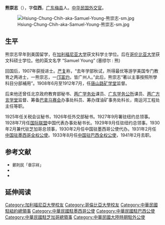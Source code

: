 '''熊崇志'''（{{bd|1883年||？|}}），字'''位西'''，[[广东|广东]][[梅县|梅县]]人。[[中華民國|中华民国]][[外交官|外交官]]。

[[File:Hsiung-Chung-Chih-aka-Samuel-Young-熊崇志-sm.jpg|thumb]]
==生平==
熊崇志早年到美国留学，在[[加利福尼亚大学|加利福尼亚大学]]获文科学士学位。后在[[哥伦比亚大学|哥伦比亚大学]]获文科硕士学位。他的英文名字 “Samuel Young” (塞缪尔 : 熊)

回国后，1907年获授进士。[[严复|严复]]称，“去年学部秋试，所得最优等游学美国专门教育之两进士，一熊崇志，一[[邝富灼|邝富灼]]，皆广州人。”此后，熊崇志“著以主事按照所學科目分部補用”。1908年6月至1912年7月，任[[唐山路矿学堂|唐山路矿学堂]]监督。

后来他还曾任北京政府教育部秘书、[[两广学务处|两广学务处]]课员、[[广东学务公所|广东学务公所]]课员、[[两广方言学堂|两广方言学堂]]监督、筹备[[巴拿马赛会|巴拿马赛会]]办事处科员、筹办煤油矿事务处科长，南运河工程处主任等职。

1925年任关税会议秘书，1926年任外交部秘书。1927年9月署驻纽约总领事。1928年7月任[[国际联盟|国际联盟]]中国代表办事处秘书长。1929年9月任驻纽约总领事。1930年2月兼代驻芝加哥总领事，1930年2月任中国驻墨西哥公使代办。1931年2月任[[中国驻墨西哥大使列表|中国驻墨西哥全权公使]]。1933年8月任[[中国驻巴西大使列表|中国驻巴西全权公使]]，1941年2月去职。

== 参考文献 ==
* <span style="font-size:90%;">鄭則民「章宗祥」{{Cite book<!--|和書-->|author = [[中国社会科学院|中国社会科学院]]近代史研究所|title = 民国人物伝 第3巻|year = 1981|publisher = [[中華書局|中華書局]]|isbn = }}</span>
* <span style="font-size:90%;">{{Cite book<!--|和書-->|author = 徐友春主編|title = 民国人物大辞典 増訂版|year = 2007|publisher = 河北人民出版社|isbn = 978-7-202-03014-1}}</span>
* <span style="font-size:90%;">{{Cite book<!--|和書-->|author = 劉寿林 編|title = 民国職官年表|year = 1995|publisher = 中華書局|isbn = 7-101-01320-1}}</span>

== 延伸阅读 ==
{{Wikisource further reading}}

{{光緒三十三年游學畢業進士}}

{{Authority control}}

{{DEFAULTSORT:Xiong熊}}
[[Category:加利福尼亞大學校友|Category:加利福尼亞大學校友]]
[[Category:哥倫比亞大學校友|Category:哥倫比亞大學校友]]
[[Category:中華民國駐紐約總領事|Category:中華民國駐紐約總領事]]
[[Category:中華民國駐墨西哥公使|Category:中華民國駐墨西哥公使]]
[[Category:中華民國駐巴西公使|Category:中華民國駐巴西公使]]
[[Category:中華民國駐芝加哥總領事|Category:中華民國駐芝加哥總領事]]
[[Category:中華民國大陸時期駐外公使|Category:中華民國大陸時期駐外公使]]